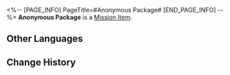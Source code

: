 <%-- [PAGE_INFO]
PageTitle=#Anonymous Package#
[END_PAGE_INFO] --%>
{{Item Infobox
|id          = 140083
|image       = Item Anonymous Package.png{{subst:void|<!--$UPLOAD:<<SpriteOutput/ItemFigures/140082.png>-<Item Anonymous Package.png>-<Item Icons>>-->}}
|type        = Mission Item
|invCategory = Missions
|rarity      = 3
|effect      = 
|description = Anonymous package not yet delivered to the clinic.
}}
{{Description|''"Next to the anonymous package lies its sender."''}}
'''Anonymous Package''' is a [[Mission Item]].

==Other Languages==
{{Other Languages
|en   = Anonymous Package
|zhs  = 匿名的包裹
|zht  = 匿名的包裹
|ja   = 匿名の小包
|ko   = 익명의 보따리
|es   = Paquete de alguien anónimo
|fr   = Paquet anonyme
|ru   = Анонимная посылка
|th   = พัสดุไม่ระบุชื่อ
|vi   = Túi Đồ Ẩn Danh
|de   = Anonymes Paket
|id   = Bungkusan Tak Bernama
|pt   = Pacote Anônimo
}}

==Change History==
{{Change History|1.0}}